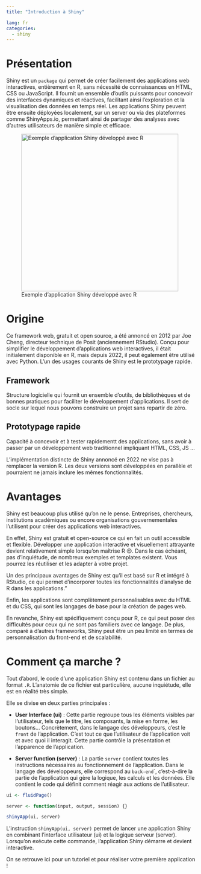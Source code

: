 ```yaml
---
title: "Introduction à Shiny"

lang: fr
categories:
  - shiny
---
```


# Présentation

Shiny est un `package` qui permet de créer facilement des applications web interactives, entièrement en R, sans nécessité de connaissances en HTML, CSS ou JavaScript. Il fournit un ensemble d’outils puissants pour concevoir des interfaces dynamiques et réactives, facilitant ainsi l’exploration et la visualisation des données en temps réel. Les applications Shiny peuvent être ensuite déployées localement, sur un server ou via des plateformes comme ShinyApps.io, permettant ainsi de partager des analyses avec d'autres utilisateurs de manière simple et efficace.

![Exemple d'application Shiny développé avec R](image_shiny/exemple_introduction.gif){fig-align="center" width="417"}

# Origine

Ce framework web, gratuit et open source, a été annoncé en 2012 par Joe Cheng, directeur technique de Posit (anciennement RStudio). Conçu pour simplifier le développement d’applications web interactives, il était initialement disponible en R, mais depuis 2022, il peut également être utilisé avec Python. L'un des usages courants de Shiny est le prototypage rapide.

::: {.callout-note collapse="true"}
# Framework

Structure logicielle qui fournit un ensemble d'outils, de bibliothèques et de bonnes pratiques pour faciliter le développement d'applications. Il sert de socle sur lequel nous pouvons construire un projet sans repartir de zéro.
:::

::: {.callout-note collapse="true"}
# Prototypage rapide

Capacité à concevoir et à tester rapidementt des applications, sans avoir à passer par un développement web traditionnel impliquant HTML, CSS, JS ...
:::

L'implémentation distincte de Shiny annoncé en 2022 ne vise pas à remplacer la version R. Les deux versions sont développées en parallèle et pourraient ne jamais inclure les mêmes fonctionnalités.

# Avantages

Shiny est beaucoup plus utilisé qu'on ne le pense. Entreprises, chercheurs, institutions académiques ou encore organisations gouvernementales l'utilisent pour créer des applications web interactives.

En effet, Shiny est gratuit et open-source ce qui en fait un outil accessible et flexible. Développer une application interactive et visuellement attrayante devient relativement simple lorsqu'on maîtrise R 😉. Dans le cas échéant, pas d'inquiétude, de nombreux exemples et templates existent. Vous pourrez les réutiliser et les adapter à votre projet.

Un des principaux avantages de Shiny est qu'il est basé sur R et intégré à RStudio, ce qui permet d'incorporer toutes les fonctionnalités d'analyse de R dans les applications."

Enfin, les applications sont complètement personnalisables avec du HTML et du CSS, qui sont les langages de base pour la création de pages web.

En revanche, Shiny est spécifiquement conçu pour R, ce qui peut poser des difficultés pour ceux qui ne sont pas familiers avec ce langage. De plus, comparé à d'autres frameworks, Shiny peut être un peu limité en termes de personnalisation du front-end et de scalabilité.

# Comment ça marche ?

Tout d'abord, le code d'une application Shiny est contenu dans un fichier au format `.R`. L'anatomie de ce fichier est particulière, aucune inquiétude, elle est en réalité très simple.

Elle se divise en deux parties principales :

-   **User Interface (ui)** : Cette partie regroupe tous les éléments visibles par l'utilisateur, tels que le titre, les composants, la mise en forme, les boutons... Concrètement, dans le langage des développeurs, c'est le `front` de l'application. C'est tout ce que l'utilisateur de l'application voit et avec quoi il interagit. Cette partie contrôle la présentation et l'apparence de l'application.

-   **Server function (server)** : La partie `server` contient toutes les instructions nécessaires au fonctionnement de l'application. Dans le langage des développeurs, elle correspond au `back-end`\`, c'est-à-dire la partie de l'application qui gère la logique, les calculs et les données. Elle contient le code qui définit comment réagir aux actions de l'utilisateur.

``` r
ui <- fluidPage()

server <- function(input, output, session) {}

shinyApp(ui, server)
```

L'instruction `shinyApp(ui, server)` permet de lancer une application Shiny en combinant l'interface utilisateur (ui) et la logique serveur (server). Lorsqu'on exécute cette commande, l'application Shiny démarre et devient interactive.

On se retrouve ici pour un tutoriel et pour réaliser votre première application !
